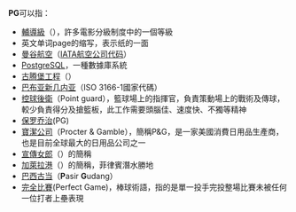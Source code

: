 {{wiktionarypar|pg|.pg|Pg|PG}}
'''PG'''可以指：
* [[电影分级制度|輔導級]]（{{lang|en|Parental Guidance}}），許多電影分級制度中的一個等級
* 英文单词page的缩写，表示纸的一面
* [[曼谷航空|曼谷航空]]（[[国际航空运输协会航空公司代码|IATA航空公司代码]]）
* [[PostgreSQL|PostgreSQL]]，一種數據庫系統
* [[古腾堡工程|古腾堡工程]]（{{lang|en|Project Gutenberg}}）
* [[巴布亚新几内亚|巴布亚新几内亚]]（ISO 3166-1國家代碼）
* [[控球後衛|控球後衛]]（Point guard），籃球場上的指揮官，負責策動場上的戰術及傳球，較少負責得分及搶籃板，此工作需要頭腦佳、速度快、不獨等精神
*[[保罗·乔治|保罗乔治]](PG)
* [[寶潔公司|寶潔公司]]（Procter & Gamble），簡稱P&G，是一家美國消費日用品生產商，也是目前全球最大的日用品公司之一
* [[宣傳模特兒|宣傳女郎]]（{{lang|en|Promotion girl}}）的簡稱
* [[加萊拉港|加萊拉港]]（{{lang|en|Puerto Galera}}）的簡稱，菲律賓潛水勝地
* [[巴西古当|巴西古当]]（'''P'''asir '''G'''udang）
* [[完全比賽|完全比賽]](Perfect Game)，棒球術語，指的是單一投手完投整場比賽未被任何一位打者上壘表現

{{disambig|cat=二字拉丁字母縮寫消歧義}}